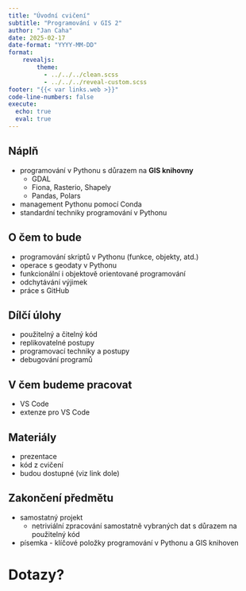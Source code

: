 ```yaml
---
title: "Úvodní cvičení"
subtitle: "Programování v GIS 2"
author: "Jan Caha"
date: 2025-02-17
date-format: "YYYY-MM-DD"
format: 
    revealjs:
        theme: 
          - ../../../clean.scss 
          - ../../../reveal-custom.scss
footer: "{{< var links.web >}}"
code-line-numbers: false
execute:
  echo: true
  eval: true
---
```


## Náplň

- programování v [Pythonu]{.software} s důrazem na **GIS knihovny**
  - GDAL
  - Fiona, Rasterio, Shapely
  - Pandas, Polars  
- management Pythonu pomocí [Conda]{.software}
- standardní techniky programování v Pythonu

## O čem to bude

- programování skriptů v Pythonu (funkce, objekty, atd.)
- operace s geodaty v Pythonu
- funkcionální i objektově orientované programování
- odchytávání výjimek
- práce s GitHub
  
## Dílčí úlohy

- použitelný a čitelný kód 
- replikovatelné postupy
- programovací techniky a postupy
- debugování programů

## V čem budeme pracovat

- [VS Code]{.software}
- extenze pro [VS Code]{.software}

## Materiály

- prezentace
- kód z cvičení
- budou dostupné (viz link dole)

## Zakončení předmětu

- samostatný projekt
  - netriviální zpracování samostatně vybraných dat s důrazem na použitelný kód 
- písemka - klíčové položky programování v Pythonu a GIS knihoven
 
# Dotazy? {.center}